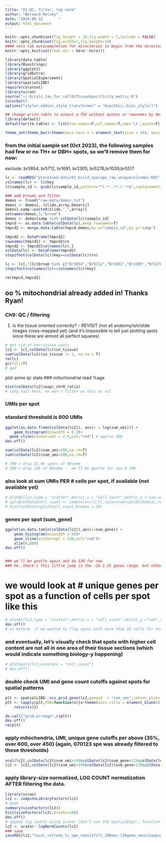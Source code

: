```yaml
---
title: "01-QC, filter, log norm"
author: "Bernard Mulvey"
date: "2024-05-12       "
output: html_document
---
```


```r
knitr::opts_chunk$set(fig.height = 10,fig.width = 7,include = FALSE)
knitr::opts_chunk$set(fig.width=7,fig.height=10)
#### sets tab autocompletion for directories to begin from the directory containing the .Rproj session, instead of the script's directory if different
knitr::opts_knit$set(root.dir = here::here())

library(data.table)
library(Biostrings)
library(ggplot2)
library(gridExtra)
library(SpatialExperiment)
library(spatialLIBD)
require(colorout)
library(scran)
source("~/.R/calc_tau_for_cellOrTissueSpecificity_metric.R")
ColorOut()
options("styler.addins_style_transformer" = "biocthis::bioc_style()")

## change write.table to output a TSV without quotes or rownames by default
library(default)
default(write.table) <- list(row.names=F,col.names=T,sep='\t',quote=F)

theme_set(theme_bw()+theme(axis.text.x = element_text(size = 14), axis.title.x = element_text(size = 16), axis.text.y = element_text(size = 14), axis.title.y = element_text(size =16), plot.title = element_text(size = 20,hjust=0.5), strip.text = element_text(size=18), legend.text = element_text(size=10), legend.title = element_text(size=11,hjust=0.5)))
```


### from the initial sample set (Oct 2023), the following samples had few or no TH+ or DBH+ spots, so we'll remove them for now:
exclude: br5854, br5712, br1691, br2305, br5276,br1039,br5517
```r
lc <- readRDS("processed-data/02_build_spe/spe_raw_uniquecolnames.RDS")
colnames(lc) <- lc$key
lc$sample_id <- gsub(lc$sample_id,pattern="^(.*-.*)-(.*)$",replacement=paste0("\\1","_","\\2"))

### add brnums and filter
demos <- fread("raw-data/demos.txt")
demos <- demos[,.(slide,array,Donors)]
demos[,samp:=paste0(slide,"_",array)]
setnames(demos,3,"brnum")
demos <- demos[samp %in% colData(lc)$sample_id]
tmpcd <- as.data.table(colData(lc),keep.rownames=T)
tmpcd2 <- merge.data.table(tmpcd,demos,by.x="sample_id",by.y="samp")

tmpcd2 <- DataFrame(tmpcd2)
rownames(tmpcd2) <- tmpcd2$rn
tmpcd2 <- tmpcd2[colnames(lc),]
colData(lc) <- DataFrame(tmpcd2)
stopifnot(colData(lc)$key==colData(lc)$rn)

lc <- lc[,!(lc$brnum %in% c("Br5854","Br5712","Br1691","Br2305","Br5276","Br1039","Br5517"))]
stopifnot(colnames(lc)==colnames(lc)$key)

rm(tmpcd,tmpcd2)
```

## oo % mitochondrial already added in! Thanks Ryan!

### Ch9: QC / filtering
1. Is the tissue oriented correctly? -- REVISIT (not all anatomy/ish/slide images cross-mapped yet) (and it's impossible to tell just plotting spots since these are almost all perfect squares)
```r

# get rid of non-tissue spots
lc2 <- lc[,colData(lc)$in_tissue]
sum(colData(lc2)$in_tissue != 1, na.rm = T)
rm(lc)
gc(full=T)
# qed
```

plot some qc stats
### mitochondrial read %age
```r
hist(colData(lc2)$expr_chrM_ratio)
# long tail here, we won't filter on this at all
```

### UMIs per spot
### standard threshold is 600 UMIs
```r
ggplot(as.data.frame(colData(lc2)), aes(x = log(sum_umi))) +
    geom_histogram(binwidth = 0.3)+
  geom_vline(xintercept = 2.5,col="red") # approx 300
dev.off()

sum(colData(lc2)$sum_umi<300,na.rm=T)
sum(colData(lc2)$sum_umi<200,na.rm=T)

# 300 = drop 15.8k spots of 80some
# 200 = drop 12k of 80some -- we'll be gentle for now @ 200
```

### also look at sum UMIs PER # cells per spot, if available (not available yet)
```r
# plotQC(lc2,type = "scatter",metric_x = "cell_count",metric_y ="sum_umi",threshold_y = 600)
# splc@colData$cell_count <- sample(x=c(1:7),size=nrow(splc@colData),replace = T)
# hist(colData(splc)$cell_count,breaks = 20)
```

### genes per spot (sum_gene)
```r
ggplot(as.data.table(colData(lc2)),aes(x=sum_gene)) +
    geom_histogram(binwidth = 50)+
    geom_vline(xintercept = 130,col="red")+
    xlim(0,800)
dev.off()


### we'll be gentle again and do 130 for now
### hm..there's this little jump in the ~1k-1.1k genes range. but otherwise ~450 genes looks like it cuts the very tail (and we certainly could have < 600 genes with 600 umis). so let's start with 450 genes minimum detected. again, 070123 spe was already filtered to this threshold.
```

# we would look at # unique genes per spot as a function of cells per spot like this
```r
# plotQC(lc2,type = "scatter",metric_x = "cell_count",metric_y ="sum",threshold_y = 600)
dev.off()
# as before, if we wanted to flag spots with more than 10 cells for exclusion (e.g., if that seems to be where the number of genes per spot dives off), then we add a new column to coldata as T/F:
```

### and eventually, let's visually check that spots with higher cell content are not all in one area of their tissue sections (which would indicate something biology-y happening)
```r
# plotSpots(lc2,annotate = "cell_count")
# dev.off()
```

### double check UMI and gene count cutoffs against spots for spatial patterns
```r
plt <- spatialLIBD::vis_grid_gene(lc2,geneid  = "sum_umi",return_plots = T,spatial = F,point_size = 1,auto_crop = T)
plt <- lapply(plt,FUN=function(x){x+theme(axis.title = element_blank(),axis.text = element_blank(),plot.title = element_text(size = 8),plot.caption = element_text(size=8),legend.text = element_text(size=6),legend.title = element_text(size=9))
    return(x)})

do.call("grid.arrange",c(plt))
dev.off()
rm(plt)
```

### apply mitochondria, UMI, unique gene cutoffs per above (35%, over 600, over 450) (again, 070123 spe was already filtered to these thresholds)
```r
ncol(lc2[,colData(lc2)$sum_umi>199&colData(lc2)$sum_gene>129&colData(lc2)$expr_chrM_ratio<1])/ncol(lc2)
lc2 <- lc2[,colData(lc2)$sum_umi>199&colData(lc2)$sum_gene>129&colData(lc2)$expr_chrM_ratio<1]
```

### apply library-size normalized, LOG COUNT normalization AFTER filtering the data.
```r
library(scran)
lc2 <- computeLibraryFactors(lc2)
# peek
summary(sizeFactors(lc2))
hist(sizeFactors(lc2),breaks=100)
dev.off()
# append log counts using scater (don't use the SpatialExpt:: function here, that's for RETRIEVING an assay by the name of "logcounts" from spe objs)
lc2 <- scater::logNormCounts(lc2)
### save
saveRDS(lc2,"local_ref/eda_lc_spe_nomitofilt_200umi-130gene_nonLCsampsdropped_051224.RDS")
```

